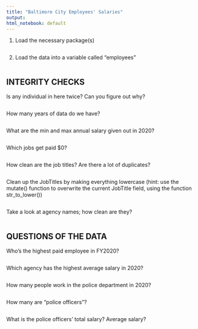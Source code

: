 ```yaml
---
title: "Baltimore City Employees' Salaries"
output: 
html_notebook: default
---
```


1. Load the necessary package(s)
```r

```

2. Load the data into a variable called "employees"
```r

```


## INTEGRITY CHECKS

Is any individual in here twice? Can you figure out why?
```r


```

How many years of data do we have?
```r

```

What are the min and max annual salary given out in 2020? 
```r

```

Which jobs get paid $0?
```r

```

How clean are the job titles? Are there a lot of duplicates? 
```r


```

Clean up the JobTitles by making everything lowercase
(hint: use the mutate() function to overwrite the current JobTitle field, using the function str_to_lower())
```r

```

Take a look at agency names; how clean are they? 
```r

```

## QUESTIONS OF THE DATA

Who's the highest paid employee in FY2020?
```r

```


Which agency has the highest average salary in 2020? 
```r

```

How many people work in the police department in 2020? 
```r

```

How many are "police officers"?
```r


```

What is the police officers' total salary? Average salary?
```r


```
